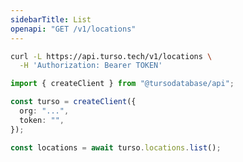 ```yaml
---
sidebarTitle: List
openapi: "GET /v1/locations"
---
```


<RequestExample>

```bash cURL
curl -L https://api.turso.tech/v1/locations \
  -H 'Authorization: Bearer TOKEN'
```

```ts Node.js
import { createClient } from "@tursodatabase/api";

const turso = createClient({
  org: "...",
  token: "",
});

const locations = await turso.locations.list();
```

</RequestExample>
